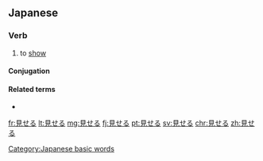 ==Japanese==
{{ja-kanjitab|み|yomi=kun|sort=みせる}}

===Verb===
{{ja-verb|みせる|type=2|tr=trans}}

# to [[show]]
#: {{ja-usex|写真を人に'''見せる'''|しゃしん を ひと に '''みせる'''。|'''show''' someone a picture}}

====Conjugation====
{{ja-ichi|みせ}}

====Related terms====
* {{ja-r|見る|みる}}

[[Category:Japanese basic words]]

[[fr:見せる]]
[[lt:見せる]]
[[mg:見せる]]
[[fj:見せる]]
[[pt:見せる]]
[[sv:見せる]]
[[chr:見せる]]
[[zh:見せる]]
